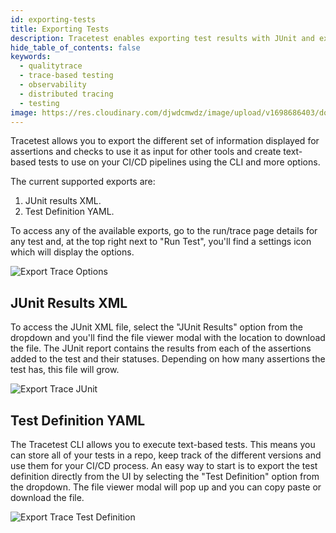 ```yaml
---
id: exporting-tests
title: Exporting Tests
description: Tracetest enables exporting test results with JUnit and exporting the test definition with a YAML file in the Tracetest Web UI.
hide_table_of_contents: false
keywords:
  - qualitytrace
  - trace-based testing
  - observability
  - distributed tracing
  - testing
image: https://res.cloudinary.com/djwdcmwdz/image/upload/v1698686403/docs/Blog_Thumbnail_14_rsvkmo.jpg
---
```


Tracetest allows you to export the different set of information displayed for assertions and checks to use it as input for other tools and create text-based tests to use on your CI/CD pipelines using the CLI and more options.

The current supported exports are:

1. JUnit results XML.
2. Test Definition YAML.

To access any of the available exports, go to the run/trace page details for any test and, at the top right next to "Run Test", you'll find a settings icon which will display the options.

![Export Trace Options](../img/export-trace-options-0.11.png)

## JUnit Results XML
To access the JUnit XML file, select the "JUnit Results" option from the dropdown and you'll find the file viewer modal with the location to download the file.
The JUnit report contains the results from each of the assertions added to the test and their statuses. Depending on how many assertions the test has, this file will grow.

![Export Trace JUnit](../img/exports-junit-0.11.png)

## Test Definition YAML
The Tracetest CLI allows you to execute text-based tests. This means you can store all of your tests in a repo, keep track of the different versions and use them for your CI/CD process.
An easy way to start is to export the test definition directly from the UI by selecting the "Test Definition" option from the dropdown.
The file viewer modal will pop up and you can copy paste or download the file.

![Export Trace Test Definition](../img/exports-test-definition-0.11.png)
